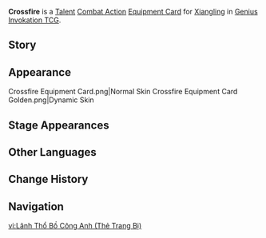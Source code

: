 {{About|the [[Genius Invokation TCG]] Equipment Card|[[Xiangling]]'s 1st Ascension Passive|Crossfire}}
{{Genius Invokation TCG Infobox
|title     = Crossfire
|id        = 213021
|image     = Crossfire Equipment Card.png
|type      = Equipment Card
|group     = Talent
|character = Xiangling
|skill     = Guoba Attack
|effect    = '''Combat Action''': When your active character is '''Xiangling''', equip this card.<br />After Xiangling equips this card, immediately use '''[[Guoba Attack (Character Card Talent)|Guoba Attack]]''' once.<br />When your Xiangling, who has this card equipped, uses '''Guoba Attack''', she will also deal 1 {{Color|Pyro DMG}}.
|matching  = 4
|element   = Pyro
|source1   = Achieve victory within 6 Rounds in [[Genius Invokation TCG/Stage/Xiangling/Friendly Fracas|Friendly Fracas (Xiangling)]]
|source2   = Win with less than 2 characters defeated in [[Genius Invokation TCG/Stage/Xiangling/Friendly Fracas|Friendly Fracas (Xiangling)]]
|features  = Guoba
}}
'''Crossfire''' is a [[Talent Card|Talent]] [[Talent Combat Action Card|Combat Action]] [[Equipment Card]] for [[Xiangling (Character Card)|Xiangling]] in [[Genius Invokation TCG]].

==Story==
{{Description|This heat's just normal for a restaurant's standards!|title=Xiangling: Crossfire}}

==Appearance==
<gallery hideaddbutton="true">
Crossfire Equipment Card.png|Normal Skin
Crossfire Equipment Card Golden.png|Dynamic Skin
</gallery>

==Stage Appearances==
{{Genius Invokation TCG Stage Appearances}}

==Other Languages==
{{Transclude|Crossfire|Other Languages}}

==Change History==
{{Change History|3.3}}

==Navigation==
{{Genius Invokation TCG Navbox|Equipment Card}}

[[vi:Lãnh Thổ Bồ Công Anh (Thẻ Trang Bị)]]